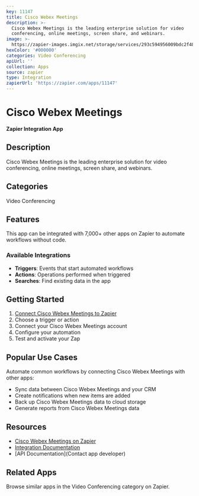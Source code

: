 ```yaml
---
key: 11147
title: Cisco Webex Meetings
description: >-
  Cisco Webex Meetings is the leading enterprise solution for video
  conferencing, online meetings, screen share, and webinars.
image: >-
  https://zapier-images.imgix.net/storage/services/293c594956009bdc2f484013e02ed104.png?auto=format%2Ccompress&ixlib=python-3.0.0&q=50
hexColor: '#000000'
categories: Video Conferencing
apiUrl: ''
collection: Apps
source: zapier
type: Integration
zapierUrl: 'https://zapier.com/apps/11147'
---
```

# Cisco Webex Meetings

**Zapier Integration App**

## Description

Cisco Webex Meetings is the leading enterprise solution for video conferencing, online meetings, screen share, and webinars.

## Categories

Video Conferencing

## Features

This app can be integrated with 7,000+ other apps on Zapier to automate workflows without code.

### Available Integrations

- **Triggers**: Events that start automated workflows
- **Actions**: Operations performed when triggered
- **Searches**: Find existing data in the app

## Getting Started

1. [Connect Cisco Webex Meetings to Zapier](https://zapier.com/apps/11147)
2. Choose a trigger or action
3. Connect your Cisco Webex Meetings account
4. Configure your automation
5. Test and activate your Zap

## Popular Use Cases

Automate common workflows by connecting Cisco Webex Meetings with other apps:

- Sync data between Cisco Webex Meetings and your CRM
- Create notifications when new items are added
- Back up Cisco Webex Meetings data to cloud storage
- Generate reports from Cisco Webex Meetings data

## Resources

- [Cisco Webex Meetings on Zapier](https://zapier.com/apps/11147)
- [Integration Documentation](https://zapier.com/apps/11147/integrations)
- [API Documentation](Contact app developer)

## Related Apps

Browse similar apps in the Video Conferencing category on Zapier.
